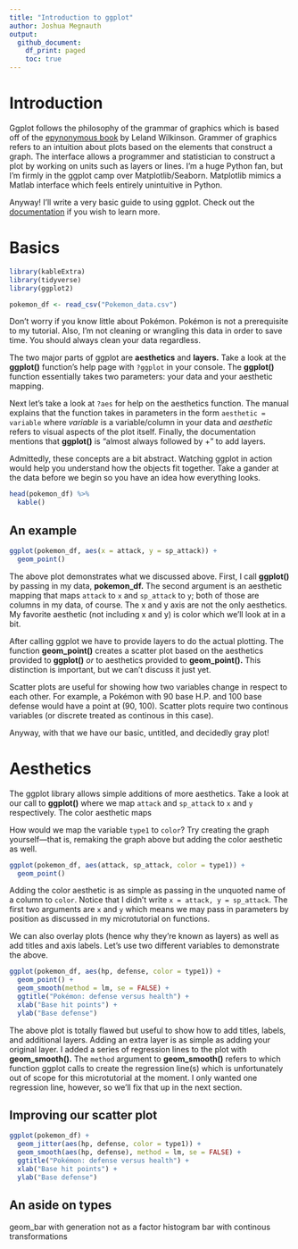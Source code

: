 ```yaml
---
title: "Introduction to ggplot"
author: Joshua Megnauth
output:
  github_document:
    df_print: paged
    toc: true
---
```


# Introduction

Ggplot follows the philosophy of the grammar of graphics which is based off of the [epynonymous book](https://www.springer.com/gp/book/9780387245447) by Leland Wilkinson. Grammer of graphics refers to an intuition about plots based on the elements that construct a graph. The interface allows a programmer and statistician to construct a plot by working on units such as layers or lines. I'm a huge Python fan, but I'm firmly in the ggplot camp over Matplotlib/Seaborn. Matplotlib mimics a Matlab interface which feels entirely unintuitive in Python.

Anyway! I'll write a very basic guide to using ggplot. Check out the [documentation](https://ggplot2.tidyverse.org/) if you wish to learn more.

# Basics
```r
library(kableExtra)
library(tidyverse)
library(ggplot2)

pokemon_df <- read_csv("Pokemon_data.csv")
```

Don't worry if you know little about Pokémon. Pokémon is not a prerequisite to my tutorial. Also, I'm not cleaning or wrangling this data in order to save time. You should always clean your data regardless.

The two major parts of ggplot are **aesthetics** and **layers.** Take a look at the **ggplot()** function's help page with `?ggplot` in your console. The **ggplot()** function essentially takes two parameters: your data and your aesthetic mapping.

Next let's take a look at `?aes` for help on the aesthetics function. The manual explains that the function takes in parameters in the form `aesthetic = variable` where _variable_ is a variable/column in your data and _aesthetic_ refers to visual aspects of the plot itself. Finally, the documentation mentions that **ggplot()** is "almost always followed by +" to add layers.

Admittedly, these concepts are a bit abstract. Watching ggplot in action would help you understand how the objects fit together. Take a gander at the data before we begin so you have an idea how everything looks.

```r
head(pokemon_df) %>%
  kable()
```

## An example
```r
ggplot(pokemon_df, aes(x = attack, y = sp_attack)) +
  geom_point()
```

The above plot demonstrates what we discussed above. First, I call **ggplot()** by passing in my data, **pokemon_df.** The second argument is an aesthetic mapping that maps `attack` to `x` and `sp_attack` to `y`; both of those are columns in my data, of course. The x and y axis are not the only aesthetics. My favorite aesthetic (not including x and y) is color which we'll look at in a bit.

After calling ggplot we have to provide layers to do the actual plotting. The function **geom_point()** creates a scatter plot based on the aesthetics provided to **ggplot()** _or_ to aesthetics provided to **geom_point().** This distinction is important, but we can't discuss it just yet.

Scatter plots are useful for showing how two variables change in respect to each other. For example, a Pokémon with 90 base H.P. and 100 base defense would have a point at (90, 100). Scatter plots require two continous variables (or discrete treated as continous in this case).

Anyway, with that we have our basic, untitled, and decidedly gray plot!

# Aesthetics

The ggplot library allows simple additions of more aesthetics. Take a look at our call to **ggplot()** where we map `attack` and `sp_attack` to `x` and `y` respectively. The color aesthetic maps

How would we map the variable `type1` to `color`? Try creating the graph yourself---that is, remaking the graph above but adding the color aesthetic as well.

```r
ggplot(pokemon_df, aes(attack, sp_attack, color = type1)) +
  geom_point()
```

Adding the color aesthetic is as simple as passing in the unquoted name of a column to `color`. Notice that I didn't write `x = attack, y = sp_attack`. The first two arguments are `x` and `y` which means we may pass in parameters by position as discussed in my microtutorial on functions.

We can also overlay plots (hence why they're known as layers) as well as add titles and axis labels. Let's use two different variables to demonstrate the above.

```r
ggplot(pokemon_df, aes(hp, defense, color = type1)) +
  geom_point() +
  geom_smooth(method = lm, se = FALSE) +
  ggtitle("Pokémon: defense versus health") +
  xlab("Base hit points") +
  ylab("Base defense")
```

The above plot is totally flawed but useful to show how to add titles, labels, and additional layers. Adding an extra layer is as simple as adding your original layer. I added a series of regression lines to the plot with **geom_smooth().** The `method` argument to **geom_smooth()** refers to which function ggplot calls to create the regression line(s) which is unfortunately out of scope for this microtutorial at the moment. I only wanted one regression line, however, so we'll fix that up in the next section.

## Improving our scatter plot
```r
ggplot(pokemon_df) +
  geom_jitter(aes(hp, defense, color = type1)) +
  geom_smooth(aes(hp, defense), method = lm, se = FALSE) +
  ggtitle("Pokémon: defense versus health") +
  xlab("Base hit points") +
  ylab("Base defense")
```
## An aside on types
geom_bar with generation not as a factor
histogram
bar with continous
transformations 
